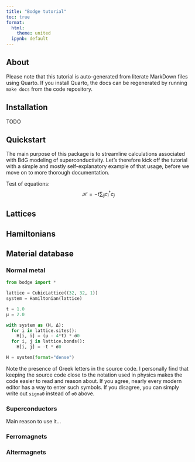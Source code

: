 ```yaml
---
title: "Bodge tutorial"
toc: true
format:
  html:
    theme: united
  ipynb: default
---
```


## About

Please note that this tutorial is auto-generated from literate MarkDown files using Quarto. If you install Quarto, the docs can be regenerated by running `make docs` from the code repository.

## Installation
TODO

## Quickstart
The main purpose of this package is to streamline calculations associated with BdG modeling of superconductivity. Let's therefore kick off the tutorial with a simple and mostly self-explanatory example of that usage, before we move on to more thorough documentation.

Test of equations:
$$\mathcal{H} = -t \sum_{ij} c^\dagger_i c_j$$

## Lattices



## Hamiltonians

## Material database
### Normal metal
```python
from bodge import *

lattice = CubicLattice((32, 32, 1))
system = Hamiltonian(lattice)

t = 1.0
μ = 2.0

with system as (H, Δ):
  for i in lattice.sites():
    H[i, i] = (μ - 4*t) * σ0
  for i, j in lattice.bonds():
    H[i, j] = -t * σ0

H = system(format="dense")
```
Note the presence of Greek letters in the source code. I personally find that keeping the source code close to the notation used in physics makes the code easier to read and reason about. If you agree, nearly every modern editor has a way to enter such symbols. If you disagree, you can simply write out `sigma0` instead of `σ0` above.

### Superconductors
Main reason to use it...

### Ferromagnets

### Altermagnets

